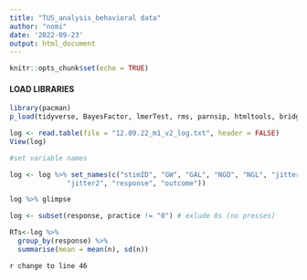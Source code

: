 ---
title: "TUS_analysis_behavioral data"
author: "nomi"
date: '2022-09-23'
output: html_document
---


```{r setup, include=FALSE}
knitr::opts_chunk$set(echo = TRUE)
```

#### LOAD LIBRARIES
```{r}
library(pacman)
p_load(tidyverse, BayesFactor, lmerTest, rms, parnsip, htmltools, bridgesampling, rstanarm)
```


```{r}

log <- read.table(file = "12.09.22_m1_v2_log.txt", header = FALSE)
View(log)
```

```{r}
#set variable names

log <- log %>% set_names(c("stimID", "GW", "GAL", "NGQ", "NGL", "jitter1", 
              "jitter2", "response", "outcome"))

log %>% glimpse
```
```{r}
log <- subset(response, practice != "0") # exlude 0s (no presses)

```

```{r}
RTs<-log %>% 
  group_by(response) %>% 
  summarise(mean = mean(n), sd(n)) 
```

```{r}
change to line 46```

